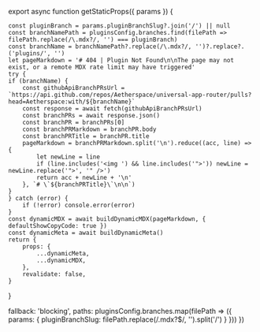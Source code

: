 
export async function getStaticProps({ params }) {
    
    const pluginBranch = params.pluginBranchSlug?.join('/') || null
    const branchNamePath = pluginsConfig.branches.find(filePath => filePath.replace(/\.mdx?/, '') === pluginBranch)
    const branchName = branchNamePath?.replace(/\.mdx?/, '')?.replace?.('plugins/', '')
    let pageMarkdown = '# 404 | Plugin Not Found\n\nThe page may not exist, or a remote MDX rate limit may have triggered'
    try {
    if (branchName) {
        const githubApiBranchPRsUrl = `https://api.github.com/repos/Aetherspace/universal-app-router/pulls?head=Aetherspace:with/${branchName}`
        const response = await fetch(githubApiBranchPRsUrl)
        const branchPRs = await response.json()
        const branchPR = branchPRs[0]
        const branchPRMarkdown = branchPR.body
        const branchPRTitle = branchPR.title
        pageMarkdown = branchPRMarkdown.split('\n').reduce((acc, line) => {
            let newLine = line
            if (line.includes('<img ') && line.includes('">')) newLine = newLine.replace('">', '" />')
            return acc + newLine + '\n'
        }, `# \`${branchPRTitle}\`\n\n`)
    }
    } catch (error) {
        if (!error) console.error(error)
    }
    const dynamicMDX = await buildDynamicMDX(pageMarkdown, { defaultShowCopyCode: true })
    const dynamicMeta = await buildDynamicMeta()
    return {
        props: {
            ...dynamicMeta,
            ...dynamicMDX,
        },
        revalidate: false,
    }
}

  fallback: 'blocking',
  paths: pluginsConfig.branches.map(filePath => ({
    params: { pluginBranchSlug: filePath.replace(/\.mdx?$/, '').split('/') }
  }))
})

<RemoteContent />
